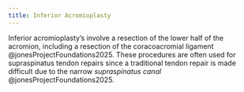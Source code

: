 ```yaml
---
title: Inferior Acromioplasty
---
```



Inferior acromioplasty's involve a resection of the lower half of the acromion, including a resection of the coracoacromial ligament @jonesProjectFoundations2025.
These procedures are often used for supraspinatus tendon repairs since a traditional tendon repair is made difficult due to the narrow *supraspinatus canal* @jonesProjectFoundations2025.